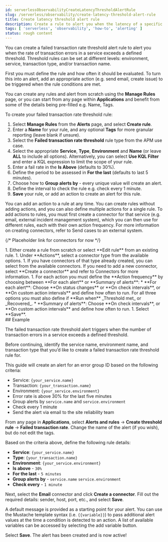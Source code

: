 ```yaml
---
id: serverlessObservabilityCreateLatencyThresholdAlertRule
slug: /serverless/observability/create-latency-threshold-alert-rule
title: Create latency threshold alert rule
description: Create a rule to alert you when the latency of a specific transaction type in a service exceeds a defined threshold.
tags: [ 'serverless', 'observability', 'how-to', 'alerting' ]
status: rough content
---
```



<RoughContent />

You can create a failed transaction rate threshold alert rule to alert you when the rate of transaction errors in a service exceeds a defined threshold. Threshold rules can be set at different levels: environment, service, transaction type, and/or transaction name.   

First you must define the rule and how often it should be evaluated. To turn this into an alert, add an appropriate action (e.g. send email, create issue) to be triggered when the rule conditions are met.  

You can create any rules and alert from scratch using the **Manage Rules** page, or you can start from any page within **Applications** and benefit from some of the details being pre-filled e.g. Name, Tags.

<div id="create-failed-transaction-rate-threshold-rule"></div>

To create your failed transaction rate threshold rule:

1. Select **Manage Rules** from the **Alerts** page, and select **Create rule**.
1. Enter a **Name** for your rule, and any optional **Tags** for more granular reporting (leave blank if unsure).
1. Select the **Failed transaction rate threshold** rule type from the APM use case.
1. Select the appropriate **Service**, **Type**, **Environment** and **Name** (or leave **ALL** to include all options). Alternatively, you can select **Use KQL Filter** and enter a KQL expression to limit the scope of your rule.
1. Enter a fail rate in the **Is Above** (defaults to 30%).
1. Define the period to be assessed in **For the last** (defaults to last 5 minutes).
1. Choose how to **Group alerts by** - every unique value will create an alert.
1. Define the interval to check the rule e.g. check every 1 minute.
1. **Save** your rule, or add an action to create an alert for this rule.

<DocCallOut title="Tip">
    You can add an action to a rule at any time. You can create rules without adding actions, and you can also define multiple actions for a single rule. To add actions to rules, you must first create a connector for that service (e.g. email, external incident management system), which you can then use for different rules, each with their own action frequency. For more information on creating connectors, refer to <DocLink id="serverlessObservabilitySendCasesToAnExternalSystem">Send cases to an external system</DocLink>.
</DocCallOut>

{/* Placeholder link for connectors for now  */}

<DocAccordion buttonContent="To create an alert by adding an action to a rule:" initialIsOpen>
1. Either create a rule from scratch or select **Edit rule** from an existing rule.
1. Under **Actions**, select a connector type from the available options.
1. If you have connectors of that type already created, you can select from the available connectors. If you need to add a new connector, select **Create a connector** and refer to <DocLink id="serverlessObservabilitySendCasesToAnExternalSystem">Connectors</DocLink> for more information.
1. For each action you must define the **Action frequency** by choosing between **For each alert** or **Summary of alerts**:
    * **For each alert**: Choose **On status changes** or **On check intervals**, or **On custom action intervals** and define how often to run. For all three options you must also define if **Run when** _Threshold met_ or _Recovered_.
    * **Summary of alerts**: Choose **On check intervals**, or **On custom action intervals** and define how often to run.
1. Select **Save**.    
</DocAccordion>

<div id="create-failed-transaction-rate-threshold-example"></div>
## Example

The failed transaction rate threshold alert triggers when the number of transaction errors in a service exceeds a defined threshold. 

Before continuing, identify the service name, environment name, and transaction type that you’d like to create a failed transaction rate threshold rule for. 

This guide will create an alert for an error group ID based on the following criteria:

* Service: `{your_service.name}`
* Transaction: `{your_transaction.name}`
* Environment: `{your_service.environment}`
* Error rate is above 30% for the last five minutes
* Group alerts by `service.name` and `service.environment`
* Check every 1 minute
* Send the alert via email to the site reliability team

From any page in **Applications**, select **Alerts and rules** -> **Create threshold rule** -> **Failed transaction rate**. Change the name of the alert (if you wish), but do not edit the tags.

Based on the criteria above, define the following rule details:

* **Service**: `{your_service.name}`
* **Type**: `{your_transaction.name}`
* **Environment**: `{your_service.environment}`
* **Is above** - `30%`
* **For the last** - `5 minutes`
* **Group alerts by** - `service.name` `service.environment`
* **Check every** - `1 minute`

Next, select the **Email** connector and click **Create a connector**. Fill out the required details: sender, host, port, etc., and select **Save**.

A default message is provided as a starting point for your alert. You can use the Mustache template syntax (i.e. `{{variable}}`) to pass additional alert values at the time a condition is detected to an action. A list of available variables can be accessed by selecting the add variable button.

Select **Save**. The alert has been created and is now active!



